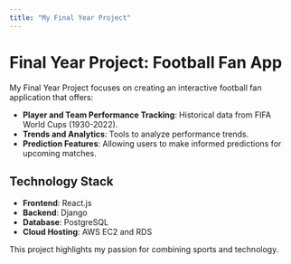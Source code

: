 ```yaml
---
title: "My Final Year Project"
---
```


# Final Year Project: Football Fan App

My Final Year Project focuses on creating an interactive football fan application that offers:

- **Player and Team Performance Tracking**: Historical data from FIFA World Cups (1930-2022).
- **Trends and Analytics**: Tools to analyze performance trends.
- **Prediction Features**: Allowing users to make informed predictions for upcoming matches.

## Technology Stack
- **Frontend**: React.js
- **Backend**: Django
- **Database**: PostgreSQL
- **Cloud Hosting**: AWS EC2 and RDS

This project highlights my passion for combining sports and technology.
